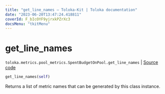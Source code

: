 ```yaml
---
title: "get_line_names — Toloka-Kit | Toloka documentation"
date: "2023-06-20T13:47:24.418811"
coverId: F_bIcOYF9yjrxkPZrXc3
docsMenu: "tkitMenu"
---
```


# get_line_names

`toloka.metrics.pool_metrics.SpentBudgetOnPool.get_line_names` | [Source code](https://github.com/Toloka/toloka-kit/blob/v1.2.0/src/metrics/pool_metrics.py#L376)

```python
get_line_names(self)
```

Returns a list of metric names that can be generated by this class instance.